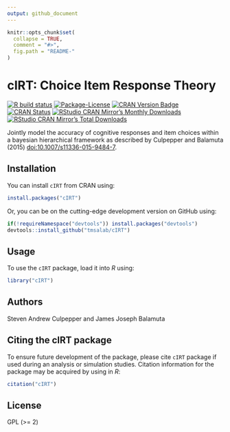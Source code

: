 ```yaml
---
output: github_document
---
```


<!-- README.md is generated from README.Rmd. Please edit that file -->

```r
knitr::opts_chunk$set(
  collapse = TRUE,
  comment = "#>",
  fig.path = "README-"
)
```

# cIRT: Choice Item Response Theory

<!-- badges: start -->
[![R build status](https://github.com/tmsalab/cIRT/workflows/R-CMD-check/badge.svg)](https://github.com/tmsalab/cIRT/actions)
[![Package-License](http://img.shields.io/badge/license-GPL%20(%3E=2)-brightgreen.svg?style=flat)](http://www.gnu.org/licenses/gpl-2.0.html)
[![CRAN Version Badge](http://www.r-pkg.org/badges/version/cIRT)](https://cran.r-project.org/package=cIRT)
[![CRAN Status](https://cranchecks.info/badges/worst/cIRT)](https://cran.r-project.org/web/checks/check_results_cIRT.html)
[![RStudio CRAN Mirror's Monthly Downloads](http://cranlogs.r-pkg.org/badges/cIRT?color=brightgreen)](http://www.r-pkg.org/pkg/cIRT)
[![RStudio CRAN Mirror's Total Downloads](http://cranlogs.r-pkg.org/badges/grand-total/cIRT?color=brightgreen)](http://www.r-pkg.org/pkg/cIRT)
<!-- badges: end -->

Jointly model the accuracy of cognitive responses and item choices
within a bayesian hierarchical framework as described by Culpepper and
Balamuta (2015) <doi:10.1007/s11336-015-9484-7>.

## Installation

You can install `cIRT` from CRAN using:

```r
install.packages("cIRT")
```

Or, you can be on the cutting-edge development version on GitHub using:

```r
if(!requireNamespace("devtools")) install.packages("devtools")
devtools::install_github("tmsalab/cIRT")
```

## Usage

To use the `cIRT` package, load it into _R_ using:

```r
library("cIRT")
```

## Authors

Steven Andrew Culpepper and James Joseph Balamuta

## Citing the cIRT package

To ensure future development of the package, please cite `cIRT`
package if used during an analysis or simulation studies. Citation information
for the package may be acquired by using in *R*:

```r
citation("cIRT")
```

## License

GPL (>= 2)
